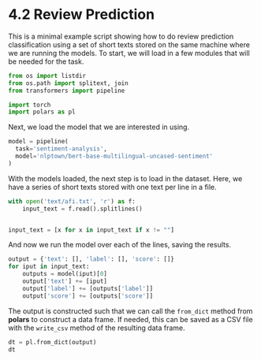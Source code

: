 # 4.2 Review Prediction {.unnumbered}

This is a minimal example script showing how to do review
prediction classification using a set of short texts stored on
the same machine where we are running the models. To start,
we will load in a few modules that will be needed for the
task.

```python
from os import listdir
from os.path import splitext, join
from transformers import pipeline

import torch
import polars as pl
```

Next, we load the model that we are interested in using. 

```python
model = pipeline(
  task='sentiment-analysis',
  model='nlptown/bert-base-multilingual-uncased-sentiment'
)
```

With the models loaded, the next step is to load in the
dataset. Here, we have a series of short texts stored with
one text per line in a file.

```python
with open('text/afi.txt', 'r') as f:
    input_text = f.read().splitlines() 


input_text = [x for x in input_text if x != ""]
```

And now we run the model over each of the lines, saving the
results.

```python
output = {'text': [], 'label': [], 'score': []}
for iput in input_text:
    outputs = model(iput)[0]
    output['text'] += [iput]
    output['label'] += [outputs['label']]
    output['score'] += [outputs['score']]
```


The output is constructed such that we can call the `from_dict`
method from **polars** to construct a data frame. If needed, this
can be saved as a CSV file with the `write_csv` method of the
resulting data frame.

```python
dt = pl.from_dict(output)
dt
```
